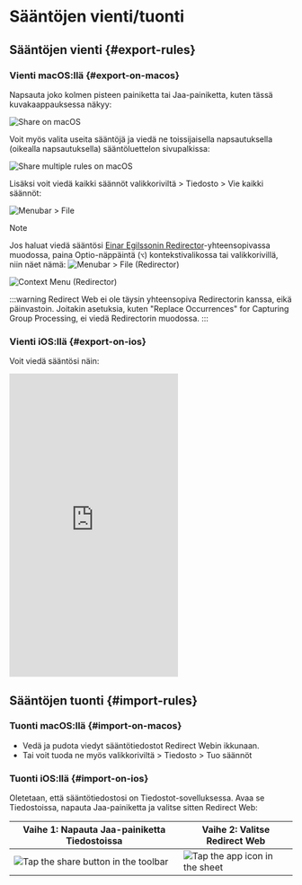 # Sääntöjen vienti/tuonti

## Sääntöjen vienti {#export-rules}

### Vienti macOS:llä {#export-on-macos}

Napsauta joko kolmen pisteen painiketta tai Jaa-painiketta, kuten tässä kuvakaappauksessa näkyy:

![Share on macOS](/img/share-on-macos.png)

Voit myös valita useita sääntöjä ja viedä ne toissijaisella napsautuksella (oikealla napsautuksella) sääntöluettelon sivupalkissa:

![Share multiple rules on macOS](/img/multiselect-on-macos.png)

Lisäksi voit viedä kaikki säännöt valikkoriviltä > Tiedosto > Vie kaikki säännöt:

![Menubar > File](/img/menubar-file.png)

> [!NOTE]
> Jos haluat viedä sääntösi [Einar Egilssonin Redirector](https://einaregilsson.com/redirector/)-yhteensopivassa muodossa, paina Optio-näppäintä (`⌥`) kontekstivalikossa tai valikkorivillä, niin näet nämä:
> ![Menubar > File (Redirector)](/img/menubar-file-redirector.png)
>
> ![Context Menu (Redirector)](/img/context-menu-redirector.png)
>
> :::warning
> Redirect Web ei ole täysin yhteensopiva Redirectorin kanssa, eikä päinvastoin. Joitakin asetuksia, kuten "Replace Occurrences" for Capturing Group Processing, ei viedä Redirectorin muodossa.
> :::

### Vienti iOS:llä {#export-on-ios}

Voit viedä sääntösi näin:

<iframe height="540" src="https://www.youtube.com/embed/uQ6-SLEMlT4" title="iOS Demo Video for exporting rules (YouTube)" frameborder="0" allow="accelerometer; autoplay; clipboard-write; encrypted-picture-in-picture; encrypted-media; gyroscope; web-share" allowfullscreen></iframe>

## Sääntöjen tuonti {#import-rules}

### Tuonti macOS:llä {#import-on-macos}

- Vedä ja pudota viedyt sääntötiedostot Redirect Webin ikkunaan.
- Tai voit tuoda ne myös valikkoriviltä > Tiedosto > Tuo säännöt

### Tuonti iOS:llä {#import-on-ios}

Oletetaan, että sääntötiedostosi on Tiedostot-sovelluksessa. Avaa se Tiedostoissa, napauta Jaa-painiketta ja valitse sitten Redirect Web:

| Vaihe 1: Napauta Jaa-painiketta Tiedostoissa                                     | Vaihe 2: Valitse Redirect Web                                         |
| ------------------------------------------------------------------------- | ------------------------------------------------------------------- |
| ![Tap the share button in the toolbar](/img/files-share-ios.png) | ![Tap the app icon in the sheet](/img/share-sheet-ios.png) |